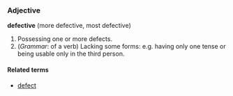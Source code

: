 ===Adjective===
'''defective''' (more defective, most defective)

#Possessing one or more defects.  
#(''Grammar'': of a verb) Lacking some forms: e.g. having only one tense or being usable only in the third person.

====Related terms====
*[[defect]]